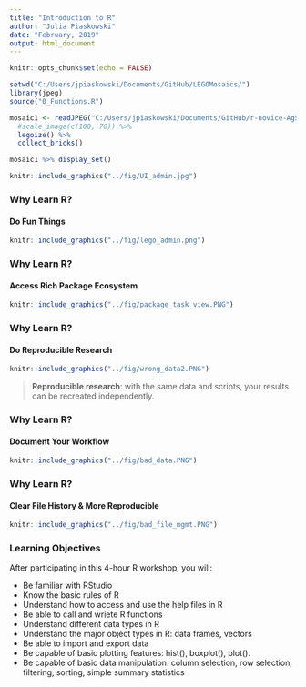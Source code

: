 ```yaml
---
title: "Introduction to R"
author: "Julia Piaskowski"
date: "February, 2019"
output: html_document
---
```


```r
knitr::opts_chunk$set(echo = FALSE)
```


```r
setwd("C:/Users/jpiaskowski/Documents/GitHub/LEGOMosaics/")
library(jpeg)
source("0_Functions.R")

mosaic1 <- readJPEG("C:/Users/jpiaskowski/Documents/GitHub/r-novice-AgScience/fig/UI_admin.jpg") %>% 
  #scale_image(c(100, 70)) %>%
  legoize() %>% 
  collect_bricks() 

mosaic1 %>% display_set()
```


```r
knitr::include_graphics("../fig/UI_admin.jpg")

```


### Why Learn R? 
#### Do Fun Things 

```r
knitr::include_graphics("../fig/lego_admin.png")
```

### Why Learn R? 
#### Access Rich Package Ecosystem

```r
knitr::include_graphics("../fig/package_task_view.PNG")
```


### Why Learn R? 
#### Do Reproducible Research

```r
knitr::include_graphics("../fig/wrong_data2.PNG")
```

>**Reproducible research**: with the same data and scripts, your results can be recreated independently.  


### Why Learn R? 
#### Document Your Workflow

```r
knitr::include_graphics("../fig/bad_data.PNG")
```

### Why Learn R? 
#### Clear File History & More Reproducible

```r
knitr::include_graphics("../fig/bad_file_mgmt.PNG")
```

### Learning Objectives

After participating in this 4-hour R workshop, you will:
 
* Be familiar with RStudio
* Know the basic rules of R
* Understand how to access and use the help files in R
* Be able to call and wriete R functions
* Understand different data types in R
* Understand the major object types in R: data frames, vectors
* Be able to import and export data
* Be capable of basic plotting features: hist(), boxplot(), plot().
* Be capable of basic data manipulation: column selection, row selection, filtering, sorting, simple summary statistics





